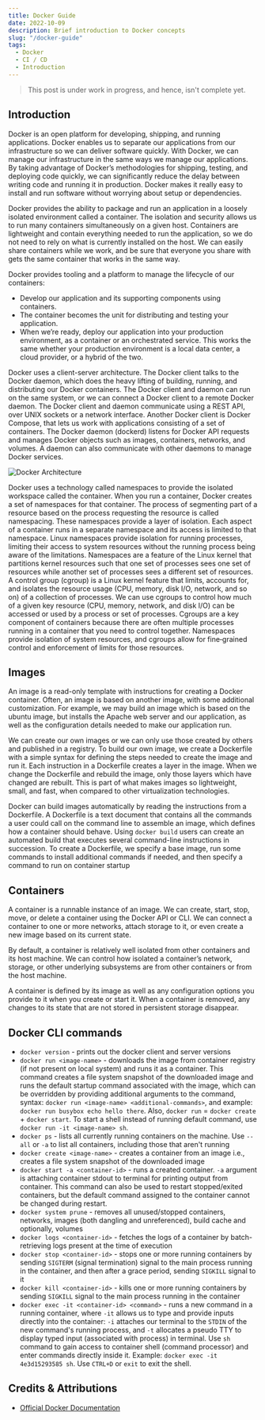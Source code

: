 ```yaml
---
title: Docker Guide
date: 2022-10-09
description: Brief introduction to Docker concepts
slug: "/docker-guide"
tags:
  - Docker
  - CI / CD
  - Introduction
---
```


> This post is under work in progress, and hence, isn't complete yet.

## Introduction

Docker is an open platform for developing, shipping, and running applications. Docker enables us to separate our applications from our infrastructure so we can deliver software quickly. With Docker, we can manage our infrastructure in the same ways we manage our applications. By taking advantage of Docker’s methodologies for shipping, testing, and deploying code quickly, we can significantly reduce the delay between writing code and running it in production. Docker makes it really easy to install and run software without worrying about setup or dependencies. 

Docker provides the ability to package and run an application in a loosely isolated environment called a container. The isolation and security allows us to run many containers simultaneously on a given host. Containers are lightweight and contain everything needed to run the application, so we do not need to rely on what is currently installed on the host. We can easily share containers while we work, and be sure that everyone you share with gets the same container that works in the same way.

Docker provides tooling and a platform to manage the lifecycle of our containers:
- Develop our application and its supporting components using containers.
- The container becomes the unit for distributing and testing your application.
- When we’re ready, deploy our application into your production environment, as a container or an orchestrated service. This works the same whether your production environment is a local data center, a cloud provider, or a hybrid of the two.

Docker uses a client-server architecture. The Docker client talks to the Docker daemon, which does the heavy lifting of building, running, and distributing our Docker containers. The Docker client and daemon can run on the same system, or we can connect a Docker client to a remote Docker daemon. The Docker client and daemon communicate using a REST API, over UNIX sockets or a network interface. Another Docker client is Docker Compose, that lets us work with applications consisting of a set of containers. The Docker daemon (dockerd) listens for Docker API requests and manages Docker objects such as images, containers, networks, and volumes. A daemon can also communicate with other daemons to manage Docker services.

![Docker Architecture](./docker-architecture.png)

Docker uses a technology called namespaces to provide the isolated workspace called the container. When you run a container, Docker creates a set of namespaces for that container. The process of segmenting part of a resource based on the process requesting the resource is called namespacing. These namespaces provide a layer of isolation. Each aspect of a container runs in a separate namespace and its access is limited to that namespace. Linux namespaces provide isolation for running processes, limiting their access to system resources without the running process being aware of the limitations. Namespaces are a feature of the Linux kernel that partitions kernel resources such that one set of processes sees one set of resources while another set of processes sees a different set of resources. A control group (cgroup) is a Linux kernel feature that limits, accounts for, and isolates the resource usage (CPU, memory, disk I/O, network, and so on) of a collection of processes. We can use cgroups to control how much of a given key resource (CPU, memory, network, and disk I/O) can be accessed or used by a process or set of processes. Cgroups are a key component of containers because there are often multiple processes running in a container that you need to control together. Namespaces provide isolation of system resources, and cgroups allow for fine‑grained control and enforcement of limits for those resources. 


## Images

An image is a read-only template with instructions for creating a Docker container. Often, an image is based on another image, with some additional customization. For example, we may build an image which is based on the ubuntu image, but installs the Apache web server and our application, as well as the configuration details needed to make our application run.

We can create our own images or we can only use those created by others and published in a registry. To build our own image, we create a Dockerfile with a simple syntax for defining the steps needed to create the image and run it. Each instruction in a Dockerfile creates a layer in the image. When we change the Dockerfile and rebuild the image, only those layers which have changed are rebuilt. This is part of what makes images so lightweight, small, and fast, when compared to other virtualization technologies.

Docker can build images automatically by reading the instructions from a Dockerfile. A Dockerfile is a text document that contains all the commands a user could call on the command line to assemble an image, which defines how a container should behave. Using `docker build` users can create an automated build that executes several command-line instructions in succession. To create a Dockerfile, we specify a base image, run some commands to install additional commands if needed, and then specify a command to run on container startup

## Containers

A container is a runnable instance of an image. We can create, start, stop, move, or delete a container using the Docker API or CLI. We can connect a container to one or more networks, attach storage to it, or even create a new image based on its current state.

By default, a container is relatively well isolated from other containers and its host machine. We can control how isolated a container’s network, storage, or other underlying subsystems are from other containers or from the host machine.

A container is defined by its image as well as any configuration options you provide to it when you create or start it. When a container is removed, any changes to its state that are not stored in persistent storage disappear.


## Docker CLI commands
- `docker version` - prints out the docker client and server versions
- `docker run <image-name>` - downloads the image from container registry (if not present on local system) and runs it as a container. This command creates a file system snapshot of the downloaded image and runs the default startup command associated with the image, which can be overridden by providing additional arguments to the command, syntax: `docker run <image-name> <additional-commands>`, and example: `docker run busybox echo hello there`. Also, `docker run` = `docker create` + `docker start`. To start a shell instead of running default command, use `docker run -it <image-name> sh`.
- `docker ps` - lists all currently running containers on the machine. Use `--all` or `-a` to list all containers, including those that aren't running
- `docker create <image-name>` - creates a container from an image i.e., creates a file system snapshot of the downloaded image
- `docker start -a <container-id>` - runs a created container. `-a` argument is attaching container stdout to terminal for printing output from container. This command can also be used to restart stopped/exited containers, but the default command assigned to the container cannot be changed during restart.
- `docker system prune` - removes all unused/stopped containers, networks, images (both dangling and unreferenced), build cache and optionally, volumes
- `docker logs <container-id>` - fetches the logs of a container by batch-retrieving logs present at the time of execution
- `docker stop <container-id>` - stops one or more running containers by sending `SIGTERM` (signal termination) signal to the main process running in the container, and then after a grace period, sending `SIGKILL` signal to it
- `docker kill <container-id>` - kills one or more running containers by sending `SIGKILL` signal to the main process running in the container
- `docker exec -it <container-id> <command>` - runs a new command in a running container, where `-it` allows us to type and provide inputs directly into the container: `-i` attaches our terminal to the `STDIN` of the new command's running process, and `-t` allocates a pseudo TTY to display typed input (associated with process) in terminal. Use `sh` command to gain access to container shell (command processor) and enter commands directly inside it. Example: `docker exec -it 4e3d15293585 sh`. Use `CTRL+D` or `exit` to exit the shell.

## Credits & Attributions

- [Official Docker Documentation](https://docs.docker.com/get-started/overview/)
